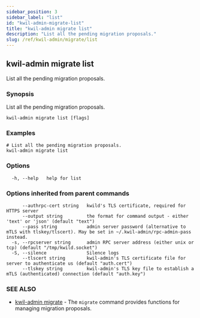 ```yaml
---
sidebar_position: 3
sidebar_label: "list"
id: "kwil-admin-migrate-list"
title: "kwil-admin migrate list"
description: "List all the pending migration proposals."
slug: /ref/kwil-admin/migrate/list
---
```


## kwil-admin migrate list

List all the pending migration proposals.

### Synopsis

List all the pending migration proposals.

```
kwil-admin migrate list [flags]
```

### Examples

```
# List all the pending migration proposals.
kwil-admin migrate list
```

### Options

```
  -h, --help   help for list
```

### Options inherited from parent commands

```
      --authrpc-cert string   kwild's TLS certificate, required for HTTPS server
      --output string         the format for command output - either 'text' or 'json' (default "text")
      --pass string           admin server password (alternative to mTLS with tlskey/tlscert). May be set in ~/.kwil-admin/rpc-admin-pass instead.
  -s, --rpcserver string      admin RPC server address (either unix or tcp) (default "/tmp/kwild.socket")
  -S, --silence               Silence logs
      --tlscert string        kwil-admin's TLS certificate file for server to authenticate us (default "auth.cert")
      --tlskey string         kwil-admin's TLS key file to establish a mTLS (authenticated) connection (default "auth.key")
```

### SEE ALSO

* [kwil-admin migrate](/docs/ref/kwil-admin/migrate)	 - The `migrate` command provides functions for managing migration proposals.

